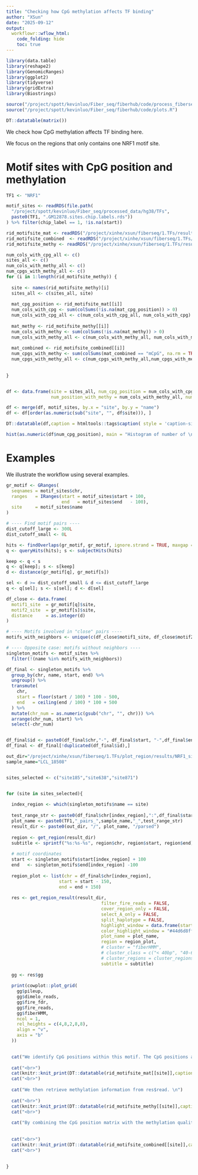 ```yaml
---
title: "Checking how CpG methylation affects TF binding"
author: "XSun"
date: "2025-09-12"
output:
  workflowr::wflow_html:
    code_folding: hide
    toc: true
---
```

```r

library(data.table)
library(reshape2)
library(GenomicRanges)
library(ggplot2)
library(tidyverse)
library(gridExtra)
library(Biostrings)

source("/project/spott/kevinluo/Fiber_seq/fiberhub/code/process_fiberseq_data.R")
source("/project/spott/kevinluo/Fiber_seq/fiberhub/code/plots.R")

DT::datatable(matrix())
```

We check how CpG methylation affects TF binding here. 

We focus on the regions that only contains one NRF1 motif site.

# Motif sites with CpG position and methylation

```r

TF1 <- "NRF1"

motif_sites <- readRDS(file.path(
  "/project/spott/kevinluo/Fiber_seq/processed_data/hg38/TFs",
  paste0(TF1, ".GM12878.sites.chip.labels.rds"))
) %>% filter(chip_label == 1, !is.na(start))

rid_motifsite_mat <- readRDS("/project/xinhe/xsun/fiberseq/1.TFs/results/NRF1_singleton_cpg/rid_motifsite_mat.RDS")
rid_motifsite_combined  <- readRDS("/project/xinhe/xsun/fiberseq/1.TFs/results/NRF1_singleton_cpg/rid_motifsite_combined.RDS")
rid_motifsite_methy <- readRDS("/project/xinhe/xsun/fiberseq/1.TFs/results/NRF1_singleton_cpg/rid_motifsite_methy.RDS")

num_cols_with_cpg_all <- c()
sites_all <- c()
num_cols_with_methy_all <- c()
num_cpgs_with_methy_all <- c()
for (i in 1:length(rid_motifsite_methy)) {
  
  site <- names(rid_motifsite_methy)[i]
  sites_all <- c(sites_all, site)
  
  mat_cpg_position <- rid_motifsite_mat[[i]]
  num_cols_with_cpg <- sum(colSums(!is.na(mat_cpg_position)) > 0)
  num_cols_with_cpg_all <- c(num_cols_with_cpg_all, num_cols_with_cpg)
  
  mat_methy <- rid_motifsite_methy[[i]]
  num_cols_with_methy <- sum(colSums(!is.na(mat_methy)) > 0)
  num_cols_with_methy_all <- c(num_cols_with_methy_all, num_cols_with_methy)
  
  mat_combined <- rid_motifsite_combined[[i]]
  num_cpgs_with_methy <- sum(colSums(mat_combined == "mCpG", na.rm = TRUE) > 0)
  num_cpgs_with_methy_all <- c(num_cpgs_with_methy_all,num_cpgs_with_methy)
  
  
}


df <- data.frame(site = sites_all, num_cpg_position = num_cols_with_cpg_all,
                 num_position_with_methy = num_cols_with_methy_all, num_cpgs_with_methy = num_cpgs_with_methy_all)

df <- merge(df, motif_sites, by.x = "site", by.y = "name")
df <- df[order(as.numeric(sub("site", "", df$site))), ]

DT::datatable(df,caption = htmltools::tags$caption( style = 'caption-side: left; text-align: left; color:black;  font-size:150% ;','Motif sites with CpG position and methylation'),options = list(pageLength = 10) )

hist(as.numeric(df$num_cpg_position), main = "Histogram of number of \n CpG positions in a motif site", xlab = "# of CpGs")

```


# Examples

We illustrate the workflow using several examples.

```r

gr_motif <- GRanges(
  seqnames = motif_sites$chr,
  ranges   = IRanges(start = motif_sites$start + 100,
                     end   = motif_sites$end   - 100),
  site     = motif_sites$name
)

# ---- Find motif pairs ----
dist_cutoff_large <- 300L
dist_cutoff_small <- 0L

hits <- findOverlaps(gr_motif, gr_motif, ignore.strand = TRUE, maxgap = dist_cutoff_large)
q <- queryHits(hits); s <- subjectHits(hits)

keep <- q < s
q <- q[keep]; s <- s[keep]
d <- distance(gr_motif[q], gr_motif[s])

sel <- d >= dist_cutoff_small & d <= dist_cutoff_large
q <- q[sel]; s <- s[sel]; d <- d[sel]

df_close <- data.frame(
  motif1_site  = gr_motif[q]$site,
  motif2_site  = gr_motif[s]$site,
  distance     = as.integer(d)
)

# ---- Motifs involved in "close" pairs ----
motifs_with_neighbors <- unique(c(df_close$motif1_site, df_close$motif2_site))

# ---- Opposite case: motifs without neighbors ----
singleton_motifs <- motif_sites %>%
  filter(!(name %in% motifs_with_neighbors))

df_final <- singleton_motifs %>%
  group_by(chr, name, start, end) %>%
  ungroup() %>%
  transmute(
    chr,
    start = floor(start / 100) * 100 - 500,
    end   = ceiling(end / 100) * 100 + 500
  ) %>%
  mutate(chr_num = as.numeric(gsub("chr", "", chr))) %>%
  arrange(chr_num, start) %>%
  select(-chr_num)


df_final$id <- paste0(df_final$chr,"-", df_final$start, "-",df_final$end)
df_final <- df_final[!duplicated(df_final$id),]

```


```r

out_dir="/project/xinhe/xsun/fiberseq/1.TFs/plot_region/results/NRF1_singleton/"
sample_name="LCL_18508"


sites_selected <- c("site185","site638","site871")


for (site in sites_selected){
  
  index_region <- which(singleton_motifs$name == site)
  
  test_range_str <- paste0(df_final$chr[index_region],":",df_final$start[index_region],"-",df_final$end[index_region])
  plot_name <- paste0(TF1,"_pairs_",sample_name,"_",test_range_str)
  result_dir <- paste0(out_dir, "/", plot_name, "/parsed")
  
  region <- get_region(result_dir)
  subtitle <- sprintf("%s:%s-%s", region$chr, region$start, region$end)
  
  # motif coordinates
  start <- singleton_motifs$start[index_region] + 100
  end   <- singleton_motifs$end[index_region] -100
  
  region_plot <- list(chr = df_final$chr[index_region],
                    start = start - 150,
                    end = end + 150)
  
  res <- get_region_result(result_dir,
                                    filter_fire_reads = FALSE,
                                    cover_region_only = FALSE,
                                    select_A_only = FALSE,
                                    split_haplotype = FALSE,
                                    highlight_window = data.frame(start=c(start), end=c(end)),
                                    color_highlight_window = "#44d6d8ff",
                                    plot_name = plot_name,
                                    region = region_plot,
                                    # cluster = "fiberHMM",
                                    # cluster_class = c("< 40bp", "40-60bp"),
                                    # cluster_regions = cluster_regions,
                                    subtitle = subtitle)
  
  gg <- res$gg
  
  print(cowplot::plot_grid(
    gg$pileup,
    gg$dimelo_reads,
    gg$fire_fdr,
    gg$fire_reads,
    gg$fiberHMM,
    ncol = 1,
    rel_heights = c(4,8,2,8,8),
    align = "v",
    axis = "b"
  ))
  

  cat("We identify CpG positions within this motif. The CpG positions are extracted from the corresponding .fa files. \n")
  
  cat("<br>")
  cat(knitr::knit_print(DT::datatable(rid_motifsite_mat[[site]],caption = htmltools::tags$caption( style = 'caption-side: left; text-align: left; color:black;  font-size:150% ;','CpG positions in the motif for each read'),options = list(pageLength = 10) )))
  cat("<br>")
  
  cat("We then retrieve methylation information from res$read. \n")
  
  cat("<br>")
  cat(knitr::knit_print(DT::datatable(rid_motifsite_methy[[site]],caption = htmltools::tags$caption( style = 'caption-side: left; text-align: left; color:black;  font-size:150% ;','Methylation quality score for each read'),options = list(pageLength = 10) )))
  cat("<br>")
  
  cat("By combining the CpG position matrix with the methylation quality matrix, we annotate methylated sites as mCpG. A read is classified as mCpG if it contains at least one methylated CpG.")
  
  
  cat("<br>")
  cat(knitr::knit_print(DT::datatable(rid_motifsite_combined[[site]],caption = htmltools::tags$caption( style = 'caption-side: left; text-align: left; color:black;  font-size:150% ;','Methylation annotation for each read'),options = list(pageLength = 10) )))
  cat("<br>")
  
  
}



```

<!-- ## chr10:122879000-122880300 -->

<!-- The first example is region chr10:122879500–122879700, focusing on the motif chr10:122879629–122879640. -->

<!-- ```{r message=FALSE,warning=FALSE, fig.height=10, fig.width=10} -->
<!-- library(data.table) -->
<!-- library(reshape2) -->
<!-- library(GenomicRanges) -->
<!-- library(ggplot2) -->
<!-- library(tidyverse) -->
<!-- library(gridExtra) -->
<!-- library(Biostrings) -->

<!-- source("/project/spott/kevinluo/Fiber_seq/fiberhub/code/process_fiberseq_data.R") -->
<!-- source("/project/spott/kevinluo/Fiber_seq/fiberhub/code/plots.R") -->

<!-- test_range_str <- "chr10:122879000-122880300" -->
<!-- plot_name <- "NRF1_pairs_LCL_18508_chr10:122879000-122880300" -->
<!-- result_dir <- "/project/xinhe/xsun/fiberseq/1.TFs/plot_region/results/NRF1_pairs//NRF1_pairs_LCL_18508_chr10:122879000-122880300/parsed" -->

<!-- region <- get_region(result_dir) -->
<!-- subtitle <- sprintf("%s:%s-%s", region$chr, region$start, region$end) -->

<!-- # motif coordinates -->
<!-- start_motif1 <- 122879629 -->
<!-- end_motif1   <- 122879640 -->

<!-- region_plot <- list(chr ="chr10", -->
<!--                     start = 122879500, -->
<!--                     end = 122879800) -->

<!-- res <- try(assemble_region_result(result_dir, -->
<!--                        filter_fire_reads = FALSE, -->
<!--                        cover_region_only = FALSE, -->
<!--                        select_A_only = FALSE, -->
<!--                        split_haplotype = FALSE, -->
<!--                        highlight_window = data.frame(start=c(start_motif1), end=c(end_motif1)), -->
<!--                        color_highlight_window = "#44d6d8ff", -->
<!--                        plot_name = plot_name,region = region_plot, -->
<!--                        subtitle = subtitle) -->
<!--   ) -->

<!-- gg <- res$gg -->

<!-- print(cowplot::plot_grid( -->
<!--   gg$pileup, -->
<!--   gg$dimelo_reads, -->
<!--   gg$fire_fdr, -->
<!--   gg$fire_reads, -->
<!--   gg$fiberHMM, -->
<!--   ncol = 1, -->
<!--   rel_heights = c(4,8,2,8,8), -->
<!--   align = "v", -->
<!--   axis = "b" -->
<!-- )) -->


<!-- ``` -->

<!-- Next, we identify CpG positions within this motif. The CpG positions are extracted from the corresponding .fa files.  -->

<!-- ```{r} -->
<!-- seq_region <- readDNAStringSet(file.path(result_dir,"/region.fa")) -->
<!-- dna_seq <- seq_region[[1]] -->
<!-- cpg_rel_pos <- start(matchPattern("CG", dna_seq)) -->
<!-- header <- names(seq_region)       # e.g. "chr10:122879000-122880300" -->
<!-- parts <- strsplit(header, "[:-]")[[1]] -->
<!-- chrom <- parts[1] -->
<!-- region_start <- as.integer(parts[2]) -->
<!-- cpg_df <- data.frame( -->
<!--   chrom = chrom, -->
<!--   position = region_start + cpg_rel_pos - 1 -->
<!-- ) -->
<!-- cpg_df_inmotif <- cpg_df[cpg_df$position >= start_motif1 & cpg_df$position <= end_motif1,] -->

<!-- rid_motif1 <- as.character(res$rids_df$RID[res$rids_df$start <= end_motif1 & res$rids_df$end >= start_motif1]) -->

<!-- rid_motifsite_mat <- matrix( -->
<!--   NA,  -->
<!--   nrow = length(rid_motif1),  -->
<!--   ncol = length(start_motif1:end_motif1), -->
<!--   dimnames = list(rid_motif1, as.character(start_motif1:end_motif1)) -->
<!-- ) -->
<!-- rid_motifsite_methy <- rid_motifsite_mat -->

<!-- # Mark CpG positions -->
<!-- rid_motifsite_mat[,colnames(rid_motifsite_mat) %in% as.character(cpg_df_inmotif$position)] <- "CpG" -->

<!-- DT::datatable(rid_motifsite_mat,caption = htmltools::tags$caption( style = 'caption-side: left; text-align: left; color:black;  font-size:150% ;','CpG positions in the motif for each read'),options = list(pageLength = 10) ) -->


<!-- ``` -->


<!-- We then retrieve methylation information from res$read. -->

<!-- ```{r} -->

<!-- # Fill methylation -->
<!-- reads_cpg <- res$reads[res$reads$base == "CG",] -->
<!-- reads_cpg$RID <- as.character(reads_cpg$RID) -->

<!-- idx <- which(reads_cpg$RID %in% rownames(rid_motifsite_methy) & -->
<!--                reads_cpg$ref_position %in% colnames(rid_motifsite_methy)) -->

<!-- for (j in idx) { -->
<!--   rid_motifsite_methy[reads_cpg$RID[j], as.character(reads_cpg$ref_position[j])] <- reads_cpg$mod_qual[j] -->
<!-- } -->

<!-- DT::datatable(rid_motifsite_methy,caption = htmltools::tags$caption( style = 'caption-side: left; text-align: left; color:black;  font-size:150% ;','Methylation quality score for each read'),options = list(pageLength = 10) ) -->

<!-- stopifnot(identical(dimnames(rid_motifsite_methy), dimnames(rid_motifsite_mat))) -->

<!-- ``` -->

<!-- By combining the CpG position matrix with the methylation quality matrix, we annotate methylated sites as mCpG. A read is classified as mCpG if it contains at least one methylated CpG. -->

<!-- ```{r} -->
<!-- # Combine CpG & methylation -->
<!-- rid_motifsite_combined <- ifelse( -->
<!--   !is.na(rid_motifsite_methy) & !is.na(rid_motifsite_mat),  -->
<!--   "mCpG", -->
<!--   ifelse(!is.na(rid_motifsite_mat), "CpG", NA) -->
<!-- ) -->

<!-- DT::datatable(rid_motifsite_combined,caption = htmltools::tags$caption( style = 'caption-side: left; text-align: left; color:black;  font-size:150% ;','Methylation annotation for each read'),options = list(pageLength = 10) ) -->

<!-- ``` -->

<!-- If a read has at least one mCpG, we annotate this read as mCpG -->

<!-- ```{r} -->
<!-- RID_cpg <- data.frame( -->
<!--   RID = rownames(rid_motifsite_combined), -->
<!--   status = apply(rid_motifsite_combined, 1, function(x) { -->
<!--     if ("mCpG" %in% x) "mCpG" -->
<!--     else if (all(na.omit(x) == "CpG")) "CpG" -->
<!--     else NA -->
<!--   }), -->
<!--   row.names = NULL -->
<!-- ) -->

<!-- DT::datatable(RID_cpg,caption = htmltools::tags$caption( style = 'caption-side: left; text-align: left; color:black;  font-size:150% ;','Methylation info for each read'),options = list(pageLength = 10) ) -->
<!-- ``` -->

<!-- This results in two groups of reads: those containing mCpG and those without methylation. We then compare footprint frequencies between the two groups. -->

<!-- We restrict the analysis to reads without nucleosome footprints, since transcription factors cannot bind when the motif is occupied by a nucleosome. -->

<!-- ```{r} -->
<!-- fps <- res$fiberHMM_fps_infire -->
<!-- fps_TF <- fps[fps$class %in% c("< 40bp", "40-60bp"),] -->
<!-- fps_gr <- GRanges(fps_TF$chr, IRanges(fps_TF$start, fps_TF$end), strand=fps_TF$strand) -->
<!-- mcols(fps_gr) <- fps_TF[, !(names(fps_TF) %in% c("chr","start","end","strand"))] -->

<!-- hw <- GRanges(region$chr, IRanges(start_motif1, end_motif1)) -->
<!-- fps_gr <- fps_gr[width(pintersect(fps_gr, hw)) > 0] -->
<!-- rid_motif1_fp <- as.character(fps_gr$RID) -->

<!-- fps <- res$fiberHMM_fps -->
<!-- fps_nucl <- fps[fps$size %in% c("> 100bp", "60-100bp"),] -->
<!-- fps_gr_nucl <- GRanges(fps_nucl$chr, IRanges(fps_nucl$fp_blockStarts, fps_nucl$fp_blockEnds)) -->
<!-- mcols(fps_gr_nucl) <- fps_nucl[, !(names(fps_nucl) %in% c("chr","start","end"))] -->
<!-- fps_gr_nucl <- fps_gr_nucl[width(pintersect(fps_gr_nucl, hw, ignore.strand = T)) > 0] -->
<!-- rid_fps_nucl <- as.character(fps_gr_nucl$RID) -->

<!-- # filter rid sets -->
<!-- rid_motif1_without_nucl <- setdiff(rid_motif1, rid_fps_nucl) -->
<!-- RIDs_overlap_both <- intersect(rid_motif1_without_nucl, RID_cpg$RID) -->

<!-- RIDs_access.df <- data.frame( -->
<!--   RID = RIDs_overlap_both, -->
<!--   TF = RIDs_overlap_both %in% rid_motif1_fp, -->
<!--   mCpG = RIDs_overlap_both %in% RID_cpg$RID[RID_cpg$status=="mCpG"] -->
<!-- ) -->

<!-- RIDs_access.df$TF <- factor(RIDs_access.df$TF, levels=c(FALSE, TRUE)) -->
<!-- RIDs_access.df$mCpG <- factor(RIDs_access.df$mCpG, levels=c(FALSE, TRUE)) -->

<!-- print(RIDs_access.df) -->

<!-- contingency_table <- table(RIDs_access.df[,c("TF","mCpG")])  -->
<!-- prop_col <- round(prop.table(contingency_table, margin = 2) * 100,2) -->

<!-- print(contingency_table) -->
<!-- print(prop_col) -->

<!-- ``` -->









